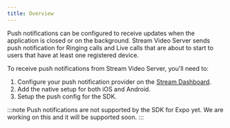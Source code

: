 ```yaml
---
title: Overview
---
```


Push notifications can be configured to receive updates when the application is closed or on the background. Stream Video Server sends push notification for Ringing calls and Live calls that are about to start to users that have at least one registered device.

To receive push notifications from Stream Video Server, you'll need to:

1. Configure your push notification provider on the [Stream Dashboard](https://dashboard.getstream.io).
2. Add the native setup for both iOS and Android.
3. Setup the push config for the SDK.

:::note
Push notifications are not supported by the SDK for Expo yet. We are working on this and it will be supported soon.
:::